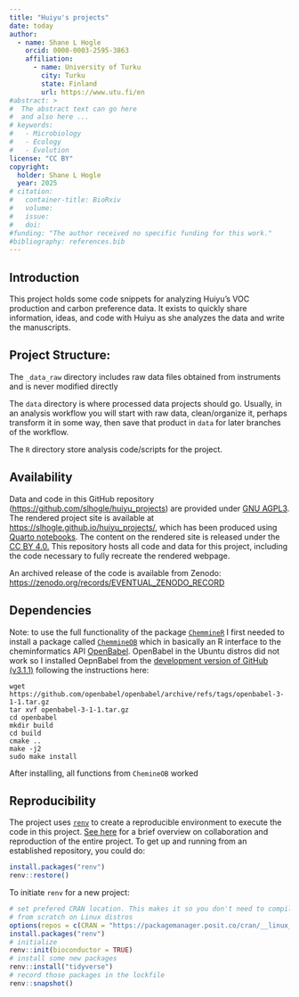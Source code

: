 ```yaml
---
title: "Huiyu's projects"
date: today
author:
  - name: Shane L Hogle
    orcid: 0000-0003-2595-3863
    affiliation: 
      - name: University of Turku
        city: Turku
        state: Finland
        url: https://www.utu.fi/en
#abstract: > 
#  The abstract text can go here 
#  and also here ...
# keywords:
#   - Microbiology
#   - Ecology
#   - Evolution
license: "CC BY"
copyright: 
  holder: Shane L Hogle
  year: 2025
# citation: 
#   container-title: BioRxiv
#   volume: 
#   issue: 
#   doi: 
#funding: "The author received no specific funding for this work."
#bibliography: references.bib
---
```


## Introduction

This project holds some code snippets for analyzing Huiyu's VOC production and carbon preference data. It exists to quickly share information, ideas, and code with Huiyu as she analyzes the data and write the manuscripts.

## Project Structure:
The `_data_raw` directory includes raw data files obtained from instruments and is never modified directly

The `data` directory is where processed data projects should go. Usually, in an analysis workflow you will start with raw data, 
clean/organize it, perhaps transform it in some way, then save that product in `data` for later branches of the workflow. 

The `R` directory store analysis code/scripts for the project.

## Availability

Data and code in this GitHub repository (<https://github.com/slhogle/huiyu_projects>) are provided under [GNU AGPL3](https://www.gnu.org/licenses/agpl-3.0.html).
The rendered project site is available at <https://slhogle.github.io/huiyu_projects/>, which has been produced using [Quarto notebooks](https://quarto.org/). 
The content on the rendered site is released under the [CC BY 4.0.](https://creativecommons.org/licenses/by/4.0/)
This repository hosts all code and data for this project, including the code necessary to fully recreate the rendered webpage.

An archived release of the code is available from Zenodo: <https://zenodo.org/records/EVENTUAL_ZENODO_RECORD>

## Dependencies

Note: to use the full functionality of the package [`ChemmineR`](https://www.bioconductor.org/packages/release/bioc/html/ChemmineR.html) I first needed to install a package called [`ChemmineOB`](https://www.bioconductor.org/packages/release/bioc/html/ChemmineOB.html) which in basically an R interface to the cheminformatics API [OpenBabel](https://openbabel.org/). OpenBabel in the Ubuntu distros did not work so I installed OepnBabel from the [development version of GitHub (v3.1.1)](https://github.com/openbabel/openbabel/releases) following the instructions here: 

```
wget https://github.com/openbabel/openbabel/archive/refs/tags/openbabel-3-1-1.tar.gz
tar xvf openbabel-3-1-1.tar.gz
cd openbabel
mkdir build
cd build
cmake ..
make -j2
sudo make install
```

After installing, all functions from `ChemineOB` worked

## Reproducibility

The project uses [`renv`](https://rstudio.github.io/renv/index.html) to create a reproducible environment to execute the code in this project. [See here](https://rstudio.github.io/renv/articles/renv.html#collaboration) for a brief overview on collaboration and reproduction of the entire project. 
To get up and running from an established repository, you could do:

``` r
install.packages("renv")
renv::restore()
```

To initiate `renv` for a new project:

``` r
# set prefered CRAN location. This makes it so you don't need to compile everything
# from scratch on Linux distros
options(repos = c(CRAN = "https://packagemanager.posit.co/cran/__linux__/jammy/latest"))
install.packages("renv")
# initialize
renv::init(bioconductor = TRUE)
# install some new packages
renv::install("tidyverse")
# record those packages in the lockfile
renv::snapshot()
```
